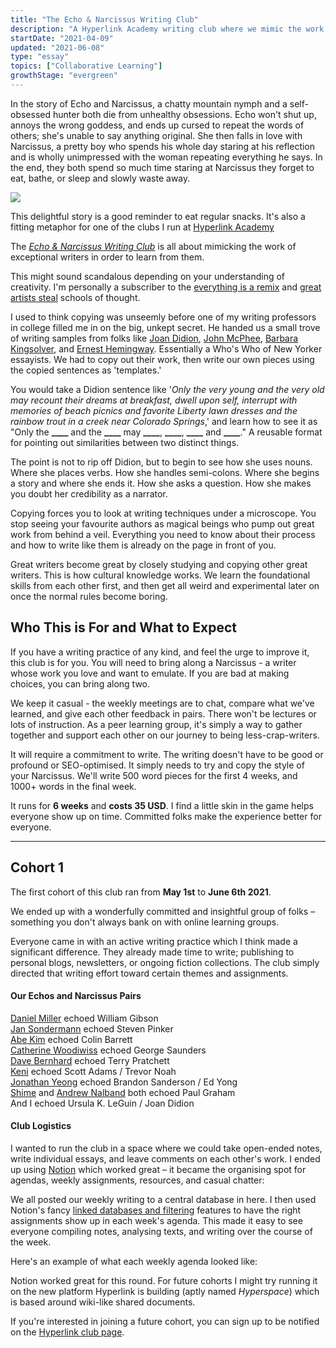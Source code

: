 ```yaml
---
title: "The Echo & Narcissus Writing Club"
description: "A Hyperlink Academy writing club where we mimic the work of others"
startDate: "2021-04-09"
updated: "2021-06-08"
type: "essay"
topics: ["Collaborative Learning"]
growthStage: "evergreen"
---
```


<IntroParagraph>

In the story of Echo and Narcissus, a chatty mountain nymph and a self-obsessed hunter both die from unhealthy obsessions. Echo won't shut up, annoys the wrong goddess, and ends up cursed to repeat the words of others; she's unable to say anything original. She then falls in love with Narcissus, a pretty boy who spends his whole day staring at his reflection and is wholly unimpressed with the woman repeating everything he says. In the end, they both spend so much time staring at Narcissus they forget to eat, bathe, or sleep and slowly waste away.

</IntroParagraph>

<img src="https://res.cloudinary.com/dxj9qr5gj/image/upload/c_scale,f_auto,q_auto:best,w_800/v1617971024/maggieappleton.com/notes/echo-narcissus/800px-John_William_Waterhouse_-_Echo_and_Narcissus_-_Google_Art_Project_zpecxl.jpg" />

This delightful story is a good reminder to eat regular snacks. It's also a fitting metaphor for one of the clubs I run at [Hyperlink Academy](https://hyperlink.academy/)

The [_Echo & Narcissus Writing Club_](https://hyperlink.academy/courses/echo-and-narcissus-writing-club/118) is all about mimicking the work of exceptional writers in order to learn from them.

This might sound scandalous depending on your understanding of creativity. I'm personally a subscriber to the [everything is a remix](https://vimeo.com/14912890) and [great artists steal](https://austinkleon.com/steal/) schools of thought.

I used to think copying was unseemly before one of my writing professors in college filled me in on the big, unkept secret. He handed us a small trove of writing samples from folks like [Joan Didion](https://en.wikipedia.org/wiki/Joan_Didion), [John McPhee](https://en.wikipedia.org/wiki/John_McPhee), [Barbara Kingsolver](https://en.wikipedia.org/wiki/Barbara_Kingsolver), and [Ernest Hemingway](https://en.wikipedia.org/wiki/Ernest_Hemingway). Essentially a Who's Who of New Yorker essayists. We had to copy out their work, then write our own pieces using the copied sentences as 'templates.'

You would take a Didion sentence like '_Only the very young and the very old may recount their dreams at breakfast, dwell upon self, interrupt with memories of beach picnics and favorite Liberty lawn dresses and the rainbow trout in a creek near Colorado Springs_,' and learn how to see it as "Only the **\_\_\_\_** and the **\_\_\_\_** may **\_\_\_\_**, **\_\_\_\_**, **\_\_\_\_** and **\_\_\_\_**." A reusable format for pointing out similarities between two distinct things.

The point is not to rip off Didion, but to begin to see how she uses nouns. Where she places verbs. How she handles semi-colons. Where she begins a story and where she ends it. How she asks a question. How she makes you doubt her credibility as a narrator.

Copying forces you to look at writing techniques under a microscope. You stop seeing your favourite authors as magical beings who pump out great work from behind a veil. Everything you need to know about their process and how to write like them is already on the page in front of you.

Great writers become great by closely studying and copying other great writers.
This is how cultural knowledge works. We learn the foundational skills from each other first, and then get all weird and experimental later on once the normal rules become boring.

<Halfspacer />

## Who This is For and What to Expect

If you have a writing practice of any kind, and feel the urge to improve it, this club is for you. You will need to bring along a Narcissus - a writer whose work you love and want to emulate. If you are bad at making choices, you can bring along two.

We keep it casual - the weekly meetings are to chat, compare what we've learned, and give each other feedback in pairs. There won't be lectures or lots of instruction. As a peer learning group, it's simply a way to gather together and support each other on our journey to being less-crap-writers.

It will require a commitment to write. The writing doesn't have to be good or profound or SEO-optimised. It simply needs to try and copy the style of your Narcissus.
We'll write 500 word pieces for the first 4 weeks, and 1000+ words in the final week.

It runs for **6 weeks** and **costs 35 USD**. I find a little skin in the game helps everyone show up on time. Committed folks make the experience better for everyone.

---

## Cohort 1

The first cohort of this club ran from **May 1st** to **June 6th 2021**.

We ended up with a wonderfully committed and insightful group of folks – something you don't always bank on with online learning groups.

Everyone came in with an active writing practice which I think made a significant difference. They already made time to write; publishing to personal blogs, newsletters, or ongoing fiction collections. The club simply directed that writing effort toward certain themes and assignments.

<Halfspacer />

#### Our Echos and Narcissus Pairs

[Daniel Miller](https://twitter.com/danielindustri4) echoed William Gibson  
[Jan Sondermann](https://twitter.com/jsoendermann) echoed Steven Pinker  
[Abe Kim](https://twitter.com/ich_bin_abe) echoed Colin Barrett  
[Catherine Woodiwiss](https://twitter.com/chwoodiwiss) echoed George Saunders  
[Dave Bernhard](https://twitter.com/daveforall) echoed Terry Pratchett  
[Keni](https://adagia.org/writer/13) echoed Scott Adams / Trevor Noah  
[Jonathan Yeong](https://twitter.com/JonoYeong) echoed Brandon Sanderson / Ed Yong  
[Shime](https://shime.sh/) and [Andrew Nalband](https://twitter.com/nalband) both echoed Paul Graham  
And I echoed Ursula K. LeGuin / Joan Didion

<!-- #### What We Wrote

The 500-word weekly assignments lead to some great short pieces. Lots of these were beginnings or experiments – a first pass at an idea, the start of a chapter, a lead in to a longer piece of research. Here's a selection of them:
- [The Ancestral Hall of Side Projects](https://www.jonathanyeong.com/garden/the-ancestral-hall-of-side-projects) by Jonathan Yeong
- [Coming to America - Robbed](https://adagia.org/content/1668) by Keni -->

<Halfspacer />

#### Club Logistics

I wanted to run the club in a space where we could take open-ended notes, write individual essays, and leave comments on each other's work. I ended up using [Notion](https://notion.so) which worked great – it became the organising spot for agendas, weekly assignments, resources, and casual chatter:

<ImageFrame
    width="1000px"
    src="https://res.cloudinary.com/dxj9qr5gj/image/upload/c_scale,f_auto,q_auto:best,w_1200/v1623137511/maggieappleton.com/notes/echo-narcissus/The_Echo_Narcissus_Writing_Club_shrink_yfymsh.png"
    alt="Screencapture of our Notion space listing weekly themes and links to other pages"
/>

We all posted our weekly writing to a central database in here. I then used Notion's fancy [linked databases and filtering](https://www.notion.so/Linked-databases-fb007e2798d04c57aee839ecf6ce450a) features to have the right assignments show up in each week's agenda. This made it easy to see everyone compiling notes, analysing texts, and writing over the course of the week.

Here's an example of what each weekly agenda looked like:

<ImageFrame
    width="1000px"
    src="https://res.cloudinary.com/dxj9qr5gj/image/upload/c_scale,f_auto,q_auto:best,w_1200/v1623138078/maggieappleton.com/notes/echo-narcissus/Week_4_-_Descriptions_and_Details_shrink_drzycw.png"
    alt="The agenda, writing pieces, and homework assignment for week 4 of the club"
/>

Notion worked great for this round. For future cohorts I might try running it on the new platform Hyperlink is building (aptly named _Hyperspace_) which is based around wiki-like shared documents.

If you're interested in joining a future cohort, you can sign up to be notified on the [Hyperlink club page](https://hyperlink.academy/courses/echo-and-narcissus-writing-club/118).

